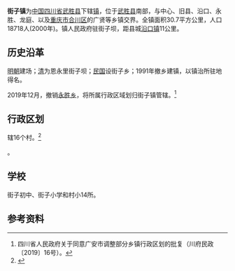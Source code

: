 {{Otheruses
|subject=[[四川省|四川省]][[武胜县|武胜县]]所辖镇
|other= 中国其他地区“[[镇|行政建制镇]]”名
|街子镇
}}
{{中国乡级行政区|51/16/22/112/000
| CountyName=武胜县|
DivName= 街子镇|
Divs = 镇
| 政府驻地 = 花园街78号
| Image= 
| ImageInfo= |
PostalCode = 638404|
Neighbors = [[中心镇_(武胜县)|中心镇]]、[[旧县乡|旧县乡]]、[[沿口镇|沿口镇]]、[[永胜乡|永胜乡]]、[[龙庭乡|龙庭乡]]、[[合川区|合川区]][[钱塘镇|钱塘镇]]|
AreaTotal = 30.7|
PopTotal = 18718|
YearMonth= 2000年|
PolDivType = 镇|
LowerDivisions = 16个行政村|
Head = 谭波|
Website = |
}}
'''街子镇'''为[[中华人民共和国|中国]][[四川省|四川省]][[武胜县|武胜县]]下辖[[镇|镇]]，位于[[武胜县|武胜县]]南部，与中心、旧县、沿口、永胜、龙庭、以及[[重庆市|重庆市]][[合川区|合川区]]的广贤等乡镇交界。全镇面积30.7平方公里，人口18718人(2000年)。镇人民政府驻街子坝，距县城[[沿口镇|沿口镇]]11公里。

==历史沿革==
[[明朝|明朝]]建场；[[清|清]]为恩永里街子坝；[[中華民國|民国]]设街子乡；1991年撤乡建镇，以镇治所驻地得名。

2019年12月，撤销[[永胜乡|永胜乡]]，将所属行政区域划归街子镇管辖。<ref>四川省人民政府关于同意广安市调整部分乡镇行政区划的批复（川府民政〔2019〕16号）。</ref>

==行政区划==
辖16个村。<ref>{{PRC admin/ref sgc|51/16/22/112/000}}</ref>

{{PRC admin/children|51/16/22/112/000}}。

==学校==
街子初中、街子小学和村小14所。

==参考资料==
{{reflist}}

{{PRC admin/navcat|51/16/22/112/000}}
